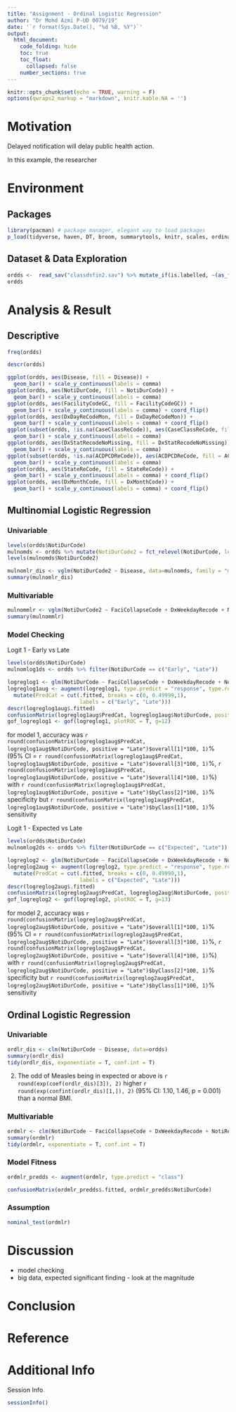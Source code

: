```yaml
---
title: "Assignment - Ordinal Logistic Regression"
author: "Dr Mohd Azmi P-UD 0079/19"
date: '`r format(Sys.Date(), "%d %B, %Y")`'
output: 
  html_document:
    code_folding: hide
    toc: true
    toc_float:
      collapsed: false
    number_sections: true
---
```


```r
knitr::opts_chunk$set(echo = TRUE, warning = F)
options(qwraps2_markup = "markdown", knitr.kable.NA = '')
```

# Motivation

Delayed notification will delay public health action.

In this example, the researcher 


# Environment

## Packages

```r
library(pacman) # package manager, elegant way to load packages
p_load(tidyverse, haven, DT, broom, summarytools, knitr, scales, ordinal, caret, VGAM, LogisticDx)
```

## Dataset & Data Exploration



```r
ordds <-  read_sav("classdsfin2.sav") %>% mutate_if(is.labelled, ~(as_factor(.)))
ordds
```


# Analysis & Result

## Descriptive


```r
freq(ordds)

```



```r
descr(ordds)
```

```r
ggplot(ordds, aes(Disease, fill = Disease)) +
  geom_bar() + scale_y_continuous(labels = comma)
ggplot(ordds, aes(NotiDurCode, fill = NotiDurCode)) +
  geom_bar() + scale_y_continuous(labels = comma)
ggplot(ordds, aes(FacilityCodeGC, fill = FacilityCodeGC)) +
  geom_bar() + scale_y_continuous(labels = comma) + coord_flip()
ggplot(ordds, aes(DxDayReCodeMon, fill = DxDayReCodeMon)) +
  geom_bar() + scale_y_continuous(labels = comma) + coord_flip()
ggplot(subset(ordds, !is.na(CaseClassReCode)), aes(CaseClassReCode, fill = CaseClassReCode)) +
  geom_bar() + scale_y_continuous(labels = comma)
ggplot(ordds, aes(DxStatRecodeNoMissing, fill = DxStatRecodeNoMissing)) +
  geom_bar() + scale_y_continuous(labels = comma)
ggplot(subset(ordds, !is.na(ACDPCDReCode)), aes(ACDPCDReCode, fill = ACDPCDReCode)) +
  geom_bar() + scale_y_continuous(labels = comma)
ggplot(ordds, aes(StateReCode, fill = StateReCode)) +
  geom_bar() + scale_y_continuous(labels = comma) + coord_flip()
ggplot(ordds, aes(DxMonthCode, fill = DxMonthCode)) +
  geom_bar() + scale_y_continuous(labels = comma) + coord_flip()
```


## Multinomial Logistic Regression

### Univariable

```r
levels(ordds$NotiDurCode)
mulnomds <- ordds %>% mutate(NotiDurCode2 = fct_relevel(NotiDurCode, levels = c("Late", "Expected", "Early")))
levels(mulnomds$NotiDurCode2)

mulnomlr_dis <- vglm(NotiDurCode2 ~ Disease, data=mulnomds, family = "multinomial")
summary(mulnomlr_dis)
```

### Multivariable

```r
mulnommlr <- vglm(NotiDurCode2 ~ FaciCollapseCode + DxWeekdayRecode + NotiReqCode + Region, data=mulnomds, family = "multinomial")
summary(mulnommlr)
```

### Model Checking

Logit 1 - Early vs Late

```r
levels(ordds$NotiDurCode)
mulnomlog1ds <- ordds %>% filter(NotiDurCode == c("Early", "Late"))

logreglog1 <- glm(NotiDurCode ~ FaciCollapseCode + DxWeekdayRecode + NotiReqCode + Region, data=mulnomlog1ds, family = "binomial")
logreglog1aug <- augment(logreglog1, type.predict = "response", type.residual = "response") %>%
  mutate(PredCat = cut(.fitted, breaks = c(0, 0.49999,1),
                       labels = c("Early", "Late")))
descr(logreglog1aug$.fitted)
confusionMatrix(logreglog1aug$PredCat, logreglog1aug$NotiDurCode, positive = "Late")
gof_logreglog1 <- gof(logreglog1, plotROC = T, g=12)
```

for model 1, accuracy was `r round(confusionMatrix(logreglog1aug$PredCat, logreglog1aug$NotiDurCode, positive = "Late")$overall[1]*100, 1)`% (95% CI = `r round(confusionMatrix(logreglog1aug$PredCat, logreglog1aug$NotiDurCode, positive = "Late")$overall[3]*100, 1)`%, `r round(confusionMatrix(logreglog1aug$PredCat, logreglog1aug$NotiDurCode, positive = "Late")$overall[4]*100, 1)`%) with `r round(confusionMatrix(logreglog1aug$PredCat, logreglog1aug$NotiDurCode, positive = "Late")$byClass[2]*100, 1)`% specificity but `r round(confusionMatrix(logreglog1aug$PredCat, logreglog1aug$NotiDurCode, positive = "Late")$byClass[1]*100, 1)`% sensitivity  

Logit 1 - Expected vs Late

```r
levels(ordds$NotiDurCode)
mulnomlog2ds <- ordds %>% filter(NotiDurCode == c("Expected", "Late"))

logreglog2 <- glm(NotiDurCode ~ FaciCollapseCode + DxWeekdayRecode + NotiReqCode + Region, data=mulnomlog2ds, family = "binomial")
logreglog2aug <- augment(logreglog2, type.predict = "response", type.residual = "response") %>%
  mutate(PredCat = cut(.fitted, breaks = c(0, 0.49999,1),
                       labels = c("Expected", "Late")))
descr(logreglog2aug$.fitted)
confusionMatrix(logreglog2aug$PredCat, logreglog2aug$NotiDurCode, positive = "Late")
gof_logreglog2 <- gof(logreglog2, plotROC = T, g=13)
```

for model 2, accuracy was `r round(confusionMatrix(logreglog2aug$PredCat, logreglog2aug$NotiDurCode, positive = "Late")$overall[1]*100, 1)`% (95% CI = `r round(confusionMatrix(logreglog2aug$PredCat, logreglog2aug$NotiDurCode, positive = "Late")$overall[3]*100, 1)`%, `r round(confusionMatrix(logreglog2aug$PredCat, logreglog2aug$NotiDurCode, positive = "Late")$overall[4]*100, 1)`%) with `r round(confusionMatrix(logreglog2aug$PredCat, logreglog2aug$NotiDurCode, positive = "Late")$byClass[2]*100, 1)`% specificity but `r round(confusionMatrix(logreglog2aug$PredCat, logreglog2aug$NotiDurCode, positive = "Late")$byClass[1]*100, 1)`% sensitivity  


## Ordinal Logistic Regression

### Univariable

```r
ordlr_dis <- clm(NotiDurCode ~ Disease, data=ordds)
summary(ordlr_dis)
tidy(ordlr_dis, exponentiate = T, conf.int = T)
```



2. The odd of Measles being in expected or above is `r round(exp(coef(ordlr_dis)[3]), 2)` higher  `r round(exp(confint(ordlr_dis)[1,]), 2)`  (95% CI: 1.10, 1.46, p = 0.001) than a normal BMI.

### Multivariable

```r
ordmlr <- clm(NotiDurCode ~ FaciCollapseCode + DxWeekdayRecode + NotiReqCode + Region, data=ordds)
summary(ordmlr)
tidy(ordmlr, exponentiate = T, conf.int = T)
```


### Model Fitness

```r
ordmlr_predds <- augment(ordmlr, type.predict = "class")
```

```r
confusionMatrix(ordmlr_predds$.fitted, ordmlr_predds$NotiDurCode)
```


### Assumption

```r
nominal_test(ordmlr)
```

###


# Discussion

- model checking
- big data, expected significant finding - look at the magnitude

# Conclusion

# Reference


# Additional Info

Session Info

```r
sessionInfo()
```

